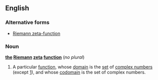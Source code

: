 ==English==
{{wikipedia}}
===Alternative forms===
*[[Riemann zeta-function]]
===Noun===
'''[[the]] [[Riemann]] [[zeta]] [[function]]''' (''no plural'')
#{{mathematics}} A particular [[function]], whose [[domain]] is the [[set]] of [[complex number]]s (except [[one|1]]), and whose [[codomain]] is the set of complex numbers.
